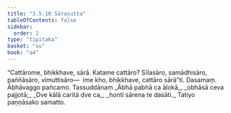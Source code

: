 ```yaml
---
title: "3.5.10 Sārasutta"
tableOfContents: false
sidebar:
  order: 2
type: "tipitaka"
basket: "su"
book: "a4"
---
```



<DynamicBreadcrumb />

<Division number="150" book="a4" bookNo="15" page="458">

<Paragraph number="901" book="a4">
“Cattārome, bhikkhave, sārā. Katame cattāro? Sīlasāro, samādhisāro, paññāsāro, vimuttisāro—  ime kho, bhikkhave, cattāro sārā”ti.

</Paragraph>
</Division>

<Paragraph number="902" type="center" book="a4">
Dasamaṃ.



</Paragraph>

<Paragraph number="903" type="center" book="a4">
Ābhāvaggo pañcamo.



</Paragraph>

<Paragraph number="904" type="center" book="a4">
Tassuddānaṃ


</Paragraph>

<Paragraph number="905" type="verses" book="a4">
_Ābhā pabhā ca ālokā,_  
_obhāsā ceva pajjotā;_  
_Dve kālā caritā dve ca,_  
_honti sārena te dasāti._  


</Paragraph>

<Paragraph number="906" type="center" book="a4">
Tatiyo paṇṇāsako samatto.
</Paragraph>